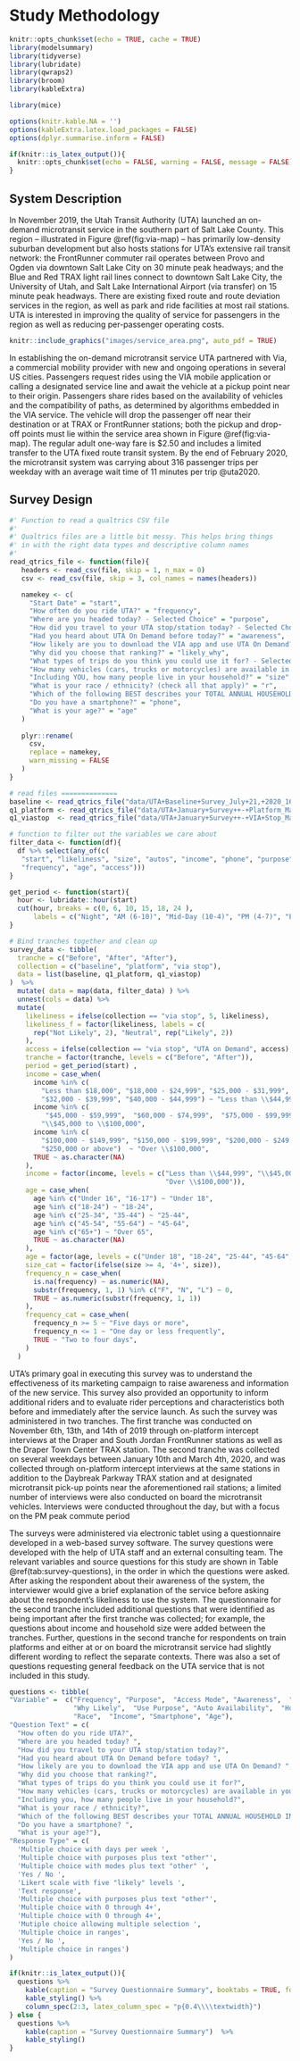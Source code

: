 # Study Methodology

```r
knitr::opts_chunk$set(echo = TRUE, cache = TRUE)
library(modelsummary)
library(tidyverse)
library(lubridate)
library(qwraps2)
library(broom)
library(kableExtra)

library(mice)

options(knitr.kable.NA = '')
options(kableExtra.latex.load_packages = FALSE)
options(dplyr.summarise.inform = FALSE)

if(knitr::is_latex_output()){
  knitr::opts_chunk$set(echo = FALSE, warning = FALSE, message = FALSE)
}
```


## System Description
In November 2019, the Utah Transit Authority (UTA) launched an on-demand
microtransit service in the southern part of Salt Lake County. This region –
illustrated in Figure \@ref(fig:via-map) – has primarily low-density suburban
development but also hosts stations for UTA's extensive rail transit network:
the FrontRunner commuter rail operates between Provo and Ogden via downtown Salt
Lake City on 30 minute peak headways; and the Blue and Red TRAX light rail lines
connect to downtown Salt Lake City, the University of Utah, and Salt Lake
International Airport (via transfer) on 15 minute peak headways. There are
existing fixed route and route deviation services in the region, as well as park
and ride facilities at most rail stations. UTA is interested in improving the
quality of service for passengers in the region as well as reducing
per-passenger operating costs.

```r
knitr::include_graphics("images/service_area.png", auto_pdf = TRUE)
```

In establishing the on-demand microtransit service UTA partnered with Via, a
commercial mobility provider with new and ongoing operations in several US
cities. Passengers request rides using the VIA mobile application or calling a
designated service line and await the vehicle at a pickup point near to their
origin. Passengers share rides based on the availability of vehicles and the
compatibility of paths, as determined by algorithms embedded in the VIA service.
The vehicle will drop the passenger off near their destination or at TRAX or
FrontRunner stations; both the pickup and drop-off points must lie within the
service area shown in Figure \@ref(fig:via-map). The regular adult one-way fare
is \$2.50 and includes a limited transfer to the UTA fixed route transit system.
By the end of February 2020, the microtransit system was carrying about 316
passenger trips per weekday with an average wait time of 11 minutes per trip
@uta2020.

## Survey Design

```r
#' Function to read a qualtrics CSV file
#' 
#' Qualtrics files are a little bit messy. This helps bring things 
#' in with the right data types and descriptive column names
#'
read_qtrics_file <- function(file){
   headers <- read_csv(file, skip = 1, n_max = 0) 
   csv <- read_csv(file, skip = 3, col_names = names(headers))

   namekey <- c(
     "Start Date" = "start",
     "How often do you ride UTA?" = "frequency",
     "Where are you headed today? - Selected Choice" = "purpose",
     "How did you travel to your UTA stop/station today? - Selected Choice" = "access",
     "Had you heard about UTA On Demand before today?" = "awareness",
     "How likely are you to download the VIA app and use UTA On Demand? - 1" = "likeliness",
     "Why did you choose that ranking?" = "likely_why",
     "What types of trips do you think you could use it for? - Selected Choice" = "use_purpose",
     "How many vehicles (cars, trucks or motorcycles) are available in your household?" = "autos",
     "Including YOU, how many people live in your household?" = "size",
     "What is your race / ethnicity? (check all that apply)" = "r",
     "Which of the following BEST describes your TOTAL ANNUAL HOUSEHOLD INCOME in 2019 before taxes?" = "income",
     "Do you have a smartphone?" = "phone",
     "What is your age?" = "age"
   )
   
   plyr::rename(
     csv,
     replace = namekey,
     warn_missing = FALSE
   )
}

# read files ==============
baseline <- read_qtrics_file("data/UTA+Baseline+Survey_July+21,+2020_16.23.zip")
q1_platform <- read_qtrics_file("data/UTA+January+Survey++-+Platform_March+16,+2020_14.07.zip")
q1_viastop  <- read_qtrics_file("data/UTA+January+Survey++-+VIA+Stop_March+16,+2020_14.07.zip")

# function to filter out the variables we care about
filter_data <- function(df){
  df %>% select(any_of(c(
   "start", "likeliness", "size", "autos", "income", "phone", "purpose", 
   "frequency", "age", "access")))
}

get_period <- function(start){
  hour <- lubridate::hour(start)
  cut(hour, breaks = c(0, 6, 10, 15, 18, 24 ),  
      labels = c("Night", "AM (6-10)", "Mid-Day (10-4)", "PM (4-7)", "Evening (7-Midnight)"))
}

# Bind tranches together and clean up
survey_data <- tibble(
  tranche = c("Before", "After", "After"),
  collection = c("baseline", "platform", "via stop"),
  data = list(baseline, q1_platform, q1_viastop)
)  %>%
  mutate( data = map(data, filter_data) ) %>%
  unnest(cols = data) %>%
  mutate(
    likeliness = ifelse(collection == "via stop", 5, likeliness),
    likeliness_f = factor(likeliness, labels = c(
      rep("Not Likely", 2), "Neutral", rep("Likely", 2))
    ),
    access = ifelse(collection == "via stop", "UTA on Demand", access),
    tranche = factor(tranche, levels = c("Before", "After")),
    period = get_period(start) ,
    income = case_when(
      income %in% c(
        "Less than $18,000", "$18,000 - $24,999", "$25,000 - $31,999", 
        "$32,000 - $39,999", "$40,000 - $44,999") ~ "Less than \\$44,999",
      income %in% c(
         "$45,000 - $59,999",  "$60,000 - $74,999",  "$75,000 - $99,999") ~ 
        "\\$45,000 to \\$100,000",
      income %in% c(
        "$100,000 - $149,999", "$150,000 - $199,999", "$200,000 - $249,999", 
        "$250,000 or above")  ~ "Over \\$100,000",
      TRUE ~ as.character(NA)
    ),
    income = factor(income, levels = c("Less than \\$44,999", "\\$45,000 to \\$100,000", 
                                       "Over \\$100,000")),
    age = case_when(
      age %in% c("Under 16", "16-17") ~ "Under 18",
      age %in% c("18-24") ~ "18-24",
      age %in% c("25-34", "35-44") ~ "25-44",
      age %in% c("45-54", "55-64") ~ "45-64",
      age %in% c("65+") ~ "Over 65",
      TRUE ~ as.character(NA)
    ),
    age = factor(age, levels = c("Under 18", "18-24", "25-44", "45-64", "Over 65")),
    size_cat = factor(ifelse(size >= 4, '4+', size)),
    frequency_n = case_when(
      is.na(frequency) ~ as.numeric(NA),
      substr(frequency, 1, 1) %in% c("F", "N", "L") ~ 0,
      TRUE ~ as.numeric(substr(frequency, 1, 1))
    ),
    frequency_cat = case_when(
      frequency_n >= 5 ~ "Five days or more", 
      frequency_n <= 1 ~ "One day or less frequently", 
      TRUE ~ "Two to four days", 
    )
  )
```


UTA’s primary goal in executing this survey was to understand the effectiveness
of its marketing campaign to raise awareness and information of the new service.
This survey also provided an opportunity to inform additional riders and to
evaluate rider perceptions and characteristics both before and immediately after
the service launch. As such the survey was administered in two tranches. The
first tranche was conducted on November 6th, 13th, and 14th of 2019 through
on-platform intercept interviews at the Draper and South Jordan FrontRunner
stations as well as the Draper Town Center TRAX station. The second tranche was
collected on several weekdays between January 10th and March 4th, 2020, and was
collected through on-platform intercept interviews at the same stations in
addition to the Daybreak Parkway TRAX station and at designated microtransit
pick-up points near the aforementioned rail stations; a limited number of
interviews were also conducted on board the microtransit vehicles. Interviews
were conducted throughout the day, but with a focus on the PM peak commute
period \DIFadd{; approximately 60\% of the surveys in both tranches were collected between 4 and 7 PM.} \DIFdel{The number of interviews conducted during each time period for each tranche is shown in Table 1.}

\DIFdel{Previous Table 1}

The surveys were administered via electronic tablet using a questionnaire
developed in a web-based survey software. The survey questions were developed
with the help of UTA staff and an external consulting team. The relevant
variables and source questions for this study are shown in Table
\@ref(tab:survey-questions), in the order in which the questions were asked. After
asking the respondent about their awareness of the system, the interviewer would
give a brief explanation of the service before asking about the respondent’s
likeliness to use the system. The questionnaire for the second tranche included
additional questions that were identified as being important after the first
tranche was collected; for example, the questions about income and household
size were added between the tranches. Further, questions in the second tranche
for respondents on train platforms and either at or on board the microtransit
service had slightly different wording to reflect the separate contexts. There
was also a set of questions requesting general feedback on the UTA service that
is not included in this study.


```r
questions <- tibble(
"Variable" =  c("Frequency", "Purpose",  "Access Mode", "Awareness",  "Likeliness",
                "Why Likely",  "Use Purpose", "Auto Availability",  "Household Size", 
                "Race",  "Income", "Smartphone", "Age"),
"Question Text" = c(
  "How often do you ride UTA?",
  "Where are you headed today? ",
  "How did you travel to your UTA stop/station today?", 
  "Had you heard about UTA On Demand before today? ", 
  "How likely are you to download the VIA app and use UTA On Demand? ",
  "Why did you choose that ranking?",
  "What types of trips do you think you could use it for?", 
  "How many vehicles (cars, trucks or motorcycles) are available in your household?",
  "Including you, how many people live in your household?", 
  "What is your race / ethnicity?", 
  "Which of the following BEST describes your TOTAL ANNUAL HOUSEHOLD INCOME in 2019 before taxes?",
  "Do you have a smartphone? ", 
  "What is your age?"),
"Response Type" = c(
  'Multiple choice with days per week ',
  'Multiple choice with purposes plus text "other"',
  'Multiple choice with modes plus text "other" ',
  'Yes / No ',
  'Likert scale with five "likely" levels ',
  'Text response',
  'Multiple choice with purposes plus text "other"',
  'Multiple choice with 0 through 4+',
  'Multiple choice with 0 through 4+',
  'Mutiple choice allowing multiple selection ',
  'Multiple choice in ranges',
  'Yes / No ',
  'Multiple choice in ranges')
) 

if(knitr::is_latex_output()){
  questions %>%
    kable(caption = "Survey Questionnaire Summary", booktabs = TRUE, format = "latex")  %>%
    kable_styling() %>%
    column_spec(2:3, latex_column_spec = "p{0.4\\\\textwidth}")
} else {
  questions %>%
    kable(caption = "Survey Questionnaire Summary")  %>%
    kable_styling()
}

```


